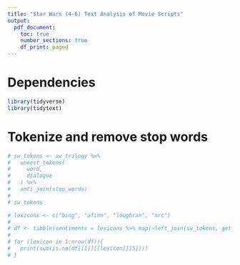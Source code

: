 ```yaml
---
title: "Star Wars (4-6) Text Analysis of Movie Scripts"
output:
  pdf_document:
    toc: true
    number_sections: true
    df_print: paged
---
```


# Dependencies

```r
library(tidyverse)
library(tidytext)

```
# Tokenize and remove stop words
```r
# sw_tokens <- sw_trilogy %>% 
#   unnest_tokens(
#     word,
#     dialogue
#   ) %>%
#   anti_join(stop_words)
# 
# sw_tokens
```

```r
# lexicons <- c("bing", "afinn", "loughran", "nrc") 
# 
# df <- tibble(sentiments = lexicons %>% map(~left_join(sw_tokens, get_sentiments(.), by = "word")))
# 
# for (lexicon in 1:nrow(df)){
#   print(sum(is.na(df[[1]][[lexicon]][5])))
# }
```

